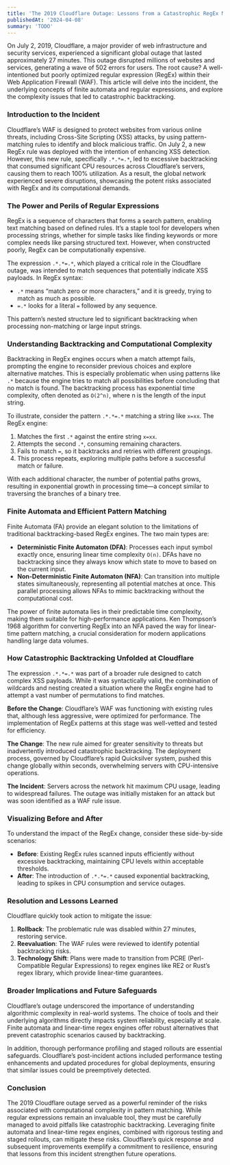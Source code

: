 ```yaml
---
title: 'The 2019 Cloudflare Outage: Lessons from a Catastrophic RegEx Mistake'
publishedAt: '2024-04-08'
summary: 'TODO'
---
```


On July 2, 2019, Cloudflare, a major provider of web infrastructure and security services, experienced a significant global outage that lasted approximately 27 minutes. This outage disrupted millions of websites and services, generating a wave of 502 errors for users. The root cause? A well-intentioned but poorly optimized regular expression (RegEx) within their Web Application Firewall (WAF). This article will delve into the incident, the underlying concepts of finite automata and regular expressions, and explore the complexity issues that led to catastrophic backtracking.

### Introduction to the Incident

Cloudflare’s WAF is designed to protect websites from various online threats, including Cross-Site Scripting (XSS) attacks, by using pattern-matching rules to identify and block malicious traffic. On July 2, a new RegEx rule was deployed with the intention of enhancing XSS detection. However, this new rule, specifically `.*.*=.*`, led to excessive backtracking that consumed significant CPU resources across Cloudflare’s servers, causing them to reach 100% utilization. As a result, the global network experienced severe disruptions, showcasing the potent risks associated with RegEx and its computational demands.

### The Power and Perils of Regular Expressions

RegEx is a sequence of characters that forms a search pattern, enabling text matching based on defined rules. It’s a staple tool for developers when processing strings, whether for simple tasks like finding keywords or more complex needs like parsing structured text. However, when constructed poorly, RegEx can be computationally expensive.

The expression `.*.*=.*`, which played a critical role in the Cloudflare outage, was intended to match sequences that potentially indicate XSS payloads. In RegEx syntax:

- `.*` means “match zero or more characters,” and it is greedy, trying to match as much as possible.  
- `=.*` looks for a literal `=` followed by any sequence.

This pattern’s nested structure led to significant backtracking when processing non-matching or large input strings.

### Understanding Backtracking and Computational Complexity

<Sim />

Backtracking in RegEx engines occurs when a match attempt fails, prompting the engine to reconsider previous choices and explore alternative matches. This is especially problematic when using patterns like `.*` because the engine tries to match all possibilities before concluding that no match is found. The backtracking process has exponential time complexity, often denoted as `O(2^n)`, where n is the length of the input string.

To illustrate, consider the pattern `.*.*=.*` matching a string like `x=xx`. The RegEx engine:

1. Matches the first `.*` against the entire string `x=xx`.  
2. Attempts the second `.*`, consuming remaining characters.  
3. Fails to match `=`, so it backtracks and retries with different groupings.  
4. This process repeats, exploring multiple paths before a successful match or failure.

<TreeSim />

With each additional character, the number of potential paths grows, resulting in exponential growth in processing time—a concept similar to traversing the branches of a binary tree.


### Finite Automata and Efficient Pattern Matching

Finite Automata (FA) provide an elegant solution to the limitations of traditional backtracking-based RegEx engines. The two main types are:

- **Deterministic Finite Automaton (DFA)**: Processes each input symbol exactly once, ensuring linear time complexity `O(n)`. DFAs have no backtracking since they always know which state to move to based on the current input.  
- **Non-Deterministic Finite Automaton (NFA)**: Can transition into multiple states simultaneously, representing all potential matches at once. This parallel processing allows NFAs to mimic backtracking without the computational cost.

The power of finite automata lies in their predictable time complexity, making them suitable for high-performance applications. Ken Thompson’s 1968 algorithm for converting RegEx into an NFA paved the way for linear-time pattern matching, a crucial consideration for modern applications handling large data volumes.

### How Catastrophic Backtracking Unfolded at Cloudflare

<GlobalSim />

The expression `.*.*=.*` was part of a broader rule designed to catch complex XSS payloads. While it was syntactically valid, the combination of wildcards and nesting created a situation where the RegEx engine had to attempt a vast number of permutations to find matches.

**Before the Change**: Cloudflare’s WAF was functioning with existing rules that, although less aggressive, were optimized for performance. The implementation of RegEx patterns at this stage was well-vetted and tested for efficiency.

**The Change**: The new rule aimed for greater sensitivity to threats but inadvertently introduced catastrophic backtracking. The deployment process, governed by Cloudflare’s rapid Quicksilver system, pushed this change globally within seconds, overwhelming servers with CPU-intensive operations.

**The Incident**: Servers across the network hit maximum CPU usage, leading to widespread failures. The outage was initially mistaken for an attack but was soon identified as a WAF rule issue.

### Visualizing Before and After

To understand the impact of the RegEx change, consider these side-by-side scenarios:

- **Before**: Existing RegEx rules scanned inputs efficiently without excessive backtracking, maintaining CPU levels within acceptable thresholds.  
- **After**: The introduction of `.*.*=.*` caused exponential backtracking, leading to spikes in CPU consumption and service outages.

### Resolution and Lessons Learned

Cloudflare quickly took action to mitigate the issue:

1. **Rollback**: The problematic rule was disabled within 27 minutes, restoring service.  
2. **Reevaluation**: The WAF rules were reviewed to identify potential backtracking risks.  
3. **Technology Shift**: Plans were made to transition from PCRE (Perl-Compatible Regular Expressions) to regex engines like RE2 or Rust’s regex library, which provide linear-time guarantees.

### Broader Implications and Future Safeguards

Cloudflare’s outage underscored the importance of understanding algorithmic complexity in real-world systems. The choice of tools and their underlying algorithms directly impacts system reliability, especially at scale. Finite automata and linear-time regex engines offer robust alternatives that prevent catastrophic scenarios caused by backtracking.

In addition, thorough performance profiling and staged rollouts are essential safeguards. Cloudflare’s post-incident actions included performance testing enhancements and updated procedures for global deployments, ensuring that similar issues could be preemptively detected.

### Conclusion

The 2019 Cloudflare outage served as a powerful reminder of the risks associated with computational complexity in pattern matching. While regular expressions remain an invaluable tool, they must be carefully managed to avoid pitfalls like catastrophic backtracking. Leveraging finite automata and linear-time regex engines, combined with rigorous testing and staged rollouts, can mitigate these risks. Cloudflare’s quick response and subsequent improvements exemplify a commitment to resilience, ensuring that lessons from this incident strengthen future operations.
